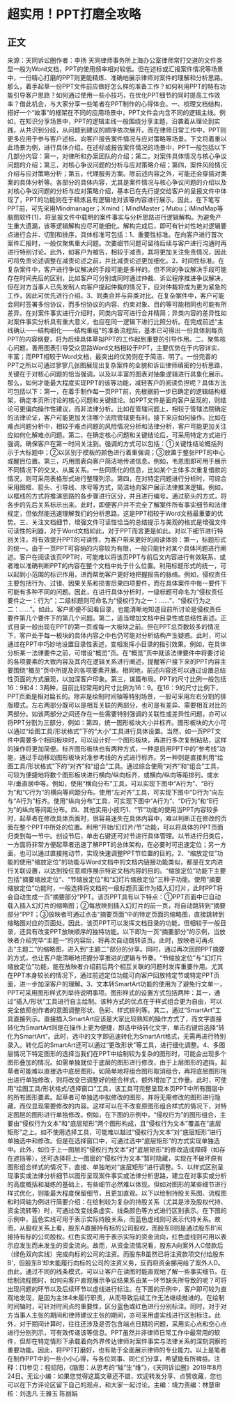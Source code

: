 # 超实用！PPT打磨全攻略
## 正文
来源：天同诉讼圈作者：李扬 天同律师事务所上海办公室律师常打交道的文件类型一般为Word文档，PPT的使用频率相对较低。但在述标或汇报案件情况等场景中，一份精心打磨的PPT则更能精炼、准确地展示律师对案件的理解和分析思路。那么，着手起草一份PPT文件前应做好怎么样的准备工作？如何利用PPT的特有功能引导客户思路？如何通过使用一些小技巧，在优化PPT细节的同时提高工作效率？借此机会，与大家分享一些笔者在PPT制作的心得体会。一、梳理文档结构，搭好一个“故事”的框架在不同的应用场景中，PPT文件会内含不同的逻辑主线。例如，在知识分享场景中，PPT的逻辑主线一般围绕分享主题，沿袭着从理论到实践，从共识到分歧，从问题到建议的顺序依次展开。而在律师日常工作中，PPT则更多应用于参与客户述标、向客户报告案件情况与应对策略等场景。下文将着重以此场景为例，进行具体介绍。在述标或报告案件情况的场景中，PPT一般包括以下几部分内容：第一，对律所和办案团队的介绍；第二，对案件具体情况与核心争议问题的介绍；第三，对核心争议问题的分析与应对策略介绍；第四，案件风险情况介绍与应对策略分析；第五，代理服务方案。除前述内容之外，可能还会穿插对类案的具体分析等。各部分的具体内容，尤其是案件情况与核心争议问题的介绍以及对核心争议问题的分析与应对策略介绍，基本已在先行提交给客户的呈报文件中体现了，PPT的功能则在于精炼且有逻辑地对该等内容进行展示。因此，在下笔写PPT前，可先采用Mindmanager；Xmind；MindMaster；Mubu；iMindMap等脑图软件[1]，将呈报文件中载明的案件事实与分析思路进行逻辑解构。为避免产生重大遗漏，该等逻辑解构应尽可能细化。解构完成后，即可有针对性地对逻辑要点进行合并、切割和排序，具体标准可包括：1、重要性标准。在向客户进行首次案件汇报时，一般仅聚焦重大问题。次要细节问题可留待后续与客户进行沟通时再进行特别讨论。此外，如客户为被告，相较于减责，其将更加关注免责情况，因此可将免责论述调整在减责论述之前，并比减责论述更加细化。2、时间性标准。在复杂案件中，客户进行争议解决的手段可能是多样的。但不同的争议解决手段可能存在时间先后的区别，比如客户可分别或同时通过仲裁、诉讼程序推进争议解决，但在对方当事人已先发制人向客户提起仲裁的情况下，应对仲裁将成为更为紧急的工作，因此可优先进行介绍。3、同类合并与异类对比。在复杂案件中，客户可能会同时签署多份协议，而多份协议的内容、约束对象、目的等可能相同也可能有所差异。在对案件事实进行介绍时，同类内容可进行合并精简；异类内容的差异性如对案件事实分析具有重大意义，也应在同一逻辑下进行比照分析。在完成前述“主线确认——结构细化——结构重组”的准备流程后，基本已可得出一份具体到每页PPT的内容纲要，将为后续具体草拟PPT的工作起到重要的引导作用。二、聚焦核心问题，善用图表引导受众思路Word文档相较于PPT，主要优势在于内容详实、丰富；而PPT相较于Word文档，最突出的优势则在于简洁、明了。一份完善的PPT之所以可通过寥寥几张图展现出复杂案件的全貌和诉讼律师缜密的分析思路，关键在于对核心问题的恰当强调，以及以丰富的图表对抽象逻辑进行具象化展示。那么，如何才能最大程度实现PPT的该等功能，减轻客户的阅读负担呢？具体方法可包括以下：第一，在着手制作每一页PPT前，先根据前一步已确定的逻辑结构框架，确定本页所讨论的核心问题和关键结论。如PPT文件是面向客户呈现的，则结论可更偏向操作性建议，而非法律分析。比如在管辖问题上，相较于管辖法院确定的法律论证，客户可能更加关注哪个法院管辖更有利，接下来应如何操作。比如在难点问题分析中，相较于难点问题的风险情况分析和法律分析，客户可能更加关注应如何化解难点问题。第二，在确定核心问题和关键结论后，可采用特定方式进行强调，确保客户在第一时间关注到。强调的方式可以包括：①关键性结论概括列示于大标题中；②以区别于模板的颜色进行着重强调；③放置于整张PPT的中心或醒目位置。第三，巧用图表向客户简洁地传递信息。例如，韦恩图即可用于展示不同情况下的交叉、从属关系。一些同质化的信息，比如某个主体多次重复借款的情况，则可采用表格形式进行整理列示。第四，在对特定问题进行分析时，可综合采用图框、箭头、引导线、序号等方式，简洁地向客户展示法律推演逻辑。例如，以框线的方式将推演思路的各步骤进行区分，并且进行编号。通过箭头的方式，将各步的先后关系标示出来。此时，即便客户并不完全了解案件所有事实细节和法律规定，但依然能迅速理解我们的分析思路。这是PPT相较于Word文档最重要的优势。三、关注文档细节，增强文件可读性恰当的总结提示与美观的格式是增强文件可读性的利器，对于Word文档如此，对于PPT而言更是如此。对以下细节进行特别关注，将有效提升PPT的可读性，为客户带来更好的阅读体验：第一，标题形式的统一。由于一页PPT可容纳的内容较为有限，一般只能针对某个具体问题进行阐述。客户在阅读该页PPT时，可能难以将该页PPT与前后文内容进行有效联系，或者难以准确判断PPT的内容在整个文档中处于什么位置。利用标题形式的统一，可以起到小范围的标识作用，进而帮助客户更好地把握报告的脉络。例如，侵权责任主要包括行为、过错、因果关系和损害后果四项要件，而在具体案件中每一要件下可能有多种不同的问题。因此，在进行具体分析时，一级标题可命名为“侵权责任要件之一：行为”；二级标题则可命名为“侵权行为之一：……”、“侵权行为之二：……”。如此，客户即便不回看目录，也能清晰地知道目前所讨论是侵权责任要件第几个要件下的第几个问题。第二，适当增加文档中目录性或总结性表述。正式目录一般出现在PPT的第一页或每一大板块之前。但在PPT总页数较多的情况下，客户处于每一板块的具体内容之中也仍可能对分析结构产生疑惑。此时，可以通过在PPT中巧妙地设置目录性表述，变相发挥小目录的指引效果。例如，在具体分析某一法律要件之前，可增设“概览”页。在“概览”页中就该法律要件中将要讨论的各项要素的大致内容及其内在逻辑关系进行阐述，提醒客户接下来的PPT内容主要围绕“概览”页中所提及的各项要素开展。相同地，前述内容还可以通过设置总结性页面的方式展现，以加深客户印象。第三，谋篇布局。PPT的尺寸比例一般包括16：9和4：3两种，目前比较常用的尺寸比例为16：9。在16：9的尺寸比例下，PPT页面是相对扁长的。除非是绘制时间轴等特别场景，一般可采用左右分割的排版模式。左右两部分既可以是相互关联的两部分，也可是有差异、需要相互对比的两部分。如该两部分之间还存在一些需要特别强调的关联性或差异性问题，亦可以将PPT分割为三部分，例如：第四，统一图形板块大小并标齐。图形板块的大小可以通过“绘图工具/形状格式”下的“大小”工具进行具体设置。当然，如一页PPT文件中需要多个相同板块时，可以设计好一个图形板块，再进行多次复制粘贴，这样的操作将更加简便。标齐图形板块也有两种方式，一种是启用PPT中的“参考线”功能，通过手动移动图形板块对准参考线的方式进行标齐。另一种则是直接利用“绘图工具/形状格式”下的“对齐”和“组合”工具。通过综合使用“对齐”和“组合”工具，可较为便捷地将数个图形板块进行横向/纵向标齐，或横向/纵向等距排列，或水平/垂直居中等。例如，使用“横向分布”工具，可以实现下图中“A行为”、“B行为”和“C行为”的横向等间距分布。使用“左对齐”工具，可实现下图中“D行为”向左与“A行为”标齐。使用“纵向分布”工具，可实现下图中“A行为”、“D行为”和“E行为”的纵向等间距分布。四、其他实用小技巧1、“节”功能的使用当PPT内容较多时，起草者在修改具体页面时，很容易迷失在具体内容中，难以判断正在修改的页面在整个PPT中所处的位置。利用“开始/幻灯片/节”功能，可以将具体的PPT页面归类到每一节中。创设节后，单击右键还可对节进行具体管理。以节进行归类后，一方面将非常方便起草者迅速了解PPT的总体架构，在必要时可迅速定位；另一方面，也可以通过直接拖动节，实现快速调整PPT节位置的目的。2、“缩放定位”功能的使用“缩放定位”的功能与Word文档中的文档内链接功能类似，都是在文内进行关联设置，以达到按任意顺序展示特定文档内容的目的。“缩放定位”功能下主要包括“摘要缩放定位”、“节缩放定位”和“幻灯片缩放定位”三种子功能。使用“摘要缩放定位”功能时，一般选择将文档的一级标题页面作为插入幻灯片，此时PPT将会自动生成一页“摘要部分”PPT。该页PPT具有以下特点：①PPT页面中已自动载入插入幻灯片的缩略图；②每放映到插入幻灯片的前一页，将自动跳转到“摘要部分”PPT；③放映者可通过点击“摘要页面”中的特定页面的缩略图，直接跳转到缩略图对应的页面处。因此，该页PPT可以发挥文档目录的功能，但相较于一般目录，还具有改变PPT放映顺序的独特功能。以下即为一页“摘要部分”的示例，当放映者介绍完毕“主题一”的内容后，将再次自动跳转该页。此时，放映者可再点击“主题二”的缩略图，进入到“主题二”部分的分享。同时，通过再次回顾PPT摘要的方式，也让客户能清晰地把握分享推进的逻辑与节奏。“节缩放定位”与“幻灯片缩放定位”功能，能在放映者介绍前后两个相互关联的问题时发挥重要作用。尤其在PPT本身较长的情况下，通过前述定位功能可向客户回放特定节或特定PPT页面，进一步加深客户的理解。3、文本转SmartArt功能的使用为了避免行文单一，PPT可采用图形样式列举待说明事项。图形样式的设置方式包括两种：其一，通过“插入/形状”工具进行自主绘制。该种方式的优点在于样式组合更为自由，可以完全依照创作者的意图调整形状、色彩、样式排列等。其二，通过“SmartArt”工具直接列示。直接插入SmartArt应该是大家比较熟知的操作方式了，而文字直接转化为SmartArt则是在操作上更为便捷，即选中待转化文字，单击右键后选择“转化为SmartArt”。此时，选中的文字即迅速转化为SmartArt格式，无需再进行特别录入。转化后的SmartArt还可以通过“更改形状”等工具，进行细化调整。4、多图层情况下特定图形的选择当我们在PPT中绘制较为复杂的图形时，可能会出现多个图形叠加的情况。如需单独就位于底层的图形进行修改，由于上层图形的遮挡，起草者可能难以直接选中底层图形。如简单地将组合图形取消组合，再将底层图形拖出进行单独修改，则将改变已调整好的组合样式，额外增加了工作量。此时，可使用“绘图工具/形状格式/选择窗口”工具，该工具可完整呈现本页PPT中所有图层中的所有图形要素。起草者可单独选中拟修改的图形，并将无需修改的图形进行隐藏，而仅显现需要修改的内容。这样可以在不改变原图形组合样式的情况下，对特定图层的图形进行单独修改。例如，在下图的示例中，“侵权行为”的图形组合，主要由“侵权行为文本”和“底层矩形”两个图形构成，且“侵权行为文本”覆盖在“底层矩形”之上。如不使用选择工具，可能难以越过“侵权行为文本”对“底层矩形”进行单独选中和修改。但是在选择窗口中，可通过选中“底层矩形”的方式实现单独选中。此外，如位于上一图层的“侵权行为文本”对“底层矩形”的修改造成障碍（如存在遮挡等），还可选择将上一图层的“侵权行为文本”暂时隐藏，实现在不破坏原有图形组合样式的情况下，直接、单独地对“底层矩形”进行调整。5、以样式区别呈现事实或法律分析细节以图形呈现案件事实或法律分析思路，建立在对事实或分析的高度概括和凝练的基础上，有些细节必然难以体现。但如对图形的某些细节进行样式优化，则能最大程度保留细节，且更加直观。以下以绘制持股关系图、流程图和时间轴为例进行简要介绍：在绘制较为复杂的持股关系（尤其是涉及股权代持、资金流转等）时，可通过改变线条虚实、线条颜色等方式进行区别表示。在下图的示例中，蓝色实线可用于表示实际持股关系，而蓝色虚线则可表示代持关系。故而，从股权关系上看，股东A直接持有标的公司股权，而股东B则是通过股东B’间接持有标的公司股权。红色实现可用于表示实际的资金流向，红色虚线则可用以表示应发生而未发生的资金流向。故而，从资金流情况看，股东A向案外人C借款后（绿色双向实线）完成向标的公司的注资。而股东B虽然已将注资款项交付给股东B’，但股东B’却未能履行向标的公司的注资义务，反而将资金挪用给了案外人D。由此，通过不同的线条模式，可以让客户在读图时能直观地了解一些事实细节。在绘制流程图时，如何向客户直观展示争议结果系由某一环节缺失所导致的呢？可将出现问题的环节以及后续环节以虚线进行标注。在下图的示例中，客户即可较为直观地发现，是因为主体4未履行职责，从而导致后续工作无法继续推进的。在绘制时间轴时，可针对时间点的重要性，区分蓝色或红色进行分别标注。同时，对于对方当事人主张的期间和律师建议主张的期间，亦可采用虚实线进行区别标注。此外，对于期间计算时，往往还涉及是否包含端点日期的问题，采用实心点和空心点进行分别列示，可有效传递该等信息。PPT虽然并非律师日常工作中最常用的软件，但却在特定情形下承载着向外界传达律师对案件事实与法律关系的深刻洞察的重要功能。因此，将PPT打磨好，也有助于全面展示律师的专业能力。以上是笔者在制作PPT中的一些小小心得，与各位同事、同仁们分享，希望能有所裨益。注释：[1]参见：程绍阳，《脑图：从思考的“轴”生“维”》，《天同诉讼圈》2019年8月24日。无讼小编：如果您觉得这篇文章还不错，欢迎转发分享、点赞收藏，您也可以在下方评论区留下自己的观点，和大家一起讨论。主编：靖力责编：林慧审核：刘逸凡 王雅玉 陈丽娟 